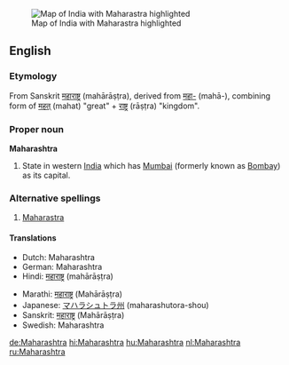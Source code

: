 [[Image:IndiaMaharashtra.png|thumb|Map of India with Maharastra highlighted]]
==English==

===Etymology===
From Sanskrit [[महाराष्ट्र]] (mahārāṣṭra), derived from [[महा-]] (mahā-),
combining form of [[महत्]] (mahat) "great" + [[राष्ट्र]] (rāṣṭra) "kingdom".

===Proper noun===
'''Maharashtra'''
#State in western [[India]] which has [[Mumbai]] (formerly known as [[Bombay]]) as its capital.

===Alternative spellings===
#[[Maharastra]]

====Translations====
{{top}}
*Dutch: Maharashtra
*German: Maharashtra
*Hindi: [[महाराष्ट्र]] (mahārāṣṭra)
{{mid}}
*Marathi: [[महाराष्ट्र]] (Mahārāṣṭra)
*Japanese: [[マハラシュトラ州]] (maharashutora-shou)
*Sanskrit: [[महाराष्ट्र]] (Mahārāṣṭra)
*Swedish: Maharashtra
{{bottom}}

[[de:Maharashtra]]
[[hi:Maharashtra]]
[[hu:Maharashtra]]
[[nl:Maharashtra]]
[[ru:Maharashtra]]